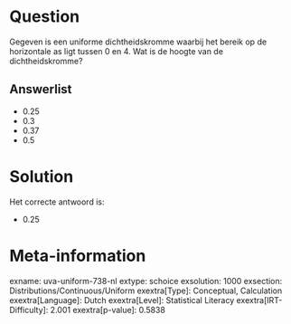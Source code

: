 Question
========

Gegeven is een uniforme dichtheidskromme waarbij het bereik op de
horizontale as ligt tussen 0 en 4. Wat is de hoogte van de
dichtheidskromme?


Answerlist
----------

* 0.25
* 0.3
* 0.37
* 0.5

Solution
========

Het correcte antwoord is: 

* 0.25

Meta-information
================
exname: uva-uniform-738-nl
extype: schoice
exsolution: 1000
exsection: Distributions/Continuous/Uniform
exextra[Type]: Conceptual, Calculation
exextra[Language]: Dutch
exextra[Level]: Statistical Literacy
exextra[IRT-Difficulty]: 2.001
exextra[p-value]: 0.5838

